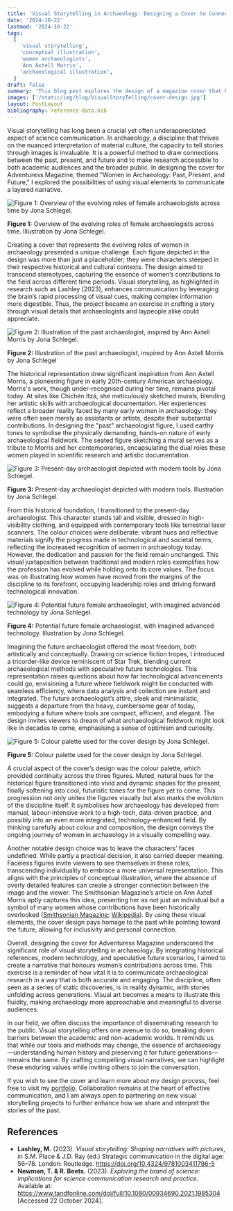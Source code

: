 ```yaml
---
title: 'Visual Storytelling in Archaeology: Designing a Cover to Connect Women in the Field Across Time'
date: '2024-10-22'
lastmod: '2024-10-22'
tags:
  [
    'visual storytelling',
    'conceptual illustration',
    'women archaeologists',
    'Ann Axtell Morris',
    'archaeological illustration',
  ]
draft: false
summary: 'This blog post explores the design of a magazine cover that honours the evolving roles of women in archaeology, drawing inspiration from pioneers like Ann Axtell Morris. It discusses the use of visual storytelling and conceptual illustration to create a narrative that bridges past, present, and future contributions. The design choices aim to engage viewers and reflect the dynamic nature of the field.'
images: ['/static/img/blog/VisualStoryTelling/cover-design.jpg']
layout: PostLayout
bibliography: reference-data.bib
---
```


Visual storytelling has long been a crucial yet often underappreciated aspect of science communication. In archaeology, a discipline that thrives on the nuanced interpretation of material culture, the capacity to tell stories through images is invaluable. It is a powerful method to draw connections between the past, present, and future and to make research accessible to both academic audiences and the broader public. In designing the cover for Adventuress Magazine, themed "Women in Archaeology: Past, Present, and Future," I explored the possibilities of using visual elements to communicate a layered narrative.

![Figure 1: Overview of the evolving roles of female archaeologists across time by Jona Schlegel.](/static/img/blog/VisualStoryTelling/figure1-overview-of-evolving-roles.jpg "Hand-drawn timeline diagram titled 'Female Archaeologists' showing the progression from past to future. Notes highlight questions and concepts like the evolution of tools, changing roles, and speculative ideas about future archaeological practices.")

<div className="image-caption">
  <strong>Figure 1:</strong> Overview of the evolving roles of female archaeologists across time.
  Illustration by Jona Schlegel.
</div>

Creating a cover that represents the evolving roles of women in archaeology presented a unique challenge. Each figure depicted in the design was more than just a placeholder; they were characters steeped in their respective historical and cultural contexts. The design aimed to transcend stereotypes, capturing the essence of women’s contributions to the field across different time periods. Visual storytelling, as highlighted in research such as Lashley (2023), enhances communication by leveraging the brain’s rapid processing of visual cues, making complex information more digestible. Thus, the project became an exercise in crafting a story through visual details that archaeologists and laypeople alike could appreciate.

![Figure 2: Illustration of the past archaeologist, inspired by Ann Axtell Morris by Jona Schlegel.](/static/img/blog/VisualStoryTelling/figure2-past-archaeologist.jpg 'Sketch of a female archaeologist from the 1920s, inspired by Ann Axtell Morris, seated and drawing a mural with a helmet and simple gear. Annotated text provides context about Morris’s work and struggles for recognition.')

<div className="image-caption">
  <strong>Figure 2:</strong> Illustration of the past archaeologist, inspired by Ann Axtell Morris
  by Jona Schlegel
</div>

The historical representation drew significant inspiration from Ann Axtell Morris, a pioneering figure in early 20th-century American archaeology. Morris's work, though under-recognised during her time, remains pivotal today. At sites like Chichén Itzá, she meticulously sketched murals, blending her artistic skills with archaeological documentation. Her experiences reflect a broader reality faced by many early women in archaeology: they were often seen merely as assistants or artists, despite their substantial contributions. In designing the "past" archaeologist figure, I used earthy tones to symbolise the physically demanding, hands-on nature of early archaeological fieldwork. The seated figure sketching a mural serves as a tribute to Morris and her contemporaries, encapsulating the dual roles these women played in scientific research and artistic documentation.

![Figure 3: Present-day archaeologist depicted with modern tools by Jona Schlegel.](/static/img/blog/VisualStoryTelling/figure3-present-archaeologist.jpg 'Illustration of a modern female archaeologist wearing high-visibility work attire. She stands next to a terrestrial laser scanner, prepared for digital documentation. Notes describe the technological equipment and practical fieldwork clothing.')

<div className="image-caption">
  <strong>Figure 3:</strong> Present-day archaeologist depicted with modern tools. Illustration by
  Jona Schlegel.
</div>

From this historical foundation, I transitioned to the present-day archaeologist. This character stands tall and visible, dressed in high-visibility clothing, and equipped with contemporary tools like terrestrial laser scanners. The colour choices were deliberate: vibrant hues and reflective materials signify the progress made in technological and societal terms, reflecting the increased recognition of women in archaeology today. However, the dedication and passion for the field remain unchanged. This visual juxtaposition between traditional and modern roles exemplifies how the profession has evolved while holding onto its core values. The focus was on illustrating how women have moved from the margins of the discipline to its forefront, occupying leadership roles and driving forward technological innovation.

![Figure 4: Potential future female archaeologist, with imagined advanced technology by Jona Schlegel.](/static/img/blog/VisualStoryTelling/figure4-future-archaeologist.jpg 'Concept drawing of a future female archaeologist with a sci-fi-inspired uniform and a small, hand-held device resembling a tricorder. Annotations reference influences from Star Trek and discuss the compact, efficient tools of future fieldwork.')

<div className="image-caption">
  <strong>Figure 4:</strong> Potential future female archaeologist, with imagined advanced
  technology. Illustration by Jona Schlegel.
</div>

Imagining the future archaeologist offered the most freedom, both artistically and conceptually. Drawing on science fiction tropes, I introduced a tricorder-like device reminiscent of Star Trek, blending current archaeological methods with speculative future technologies. This representation raises questions about how far technological advancements could go, envisioning a future where fieldwork might be conducted with seamless efficiency, where data analysis and collection are instant and integrated. The future archaeologist’s attire, sleek and minimalistic, suggests a departure from the heavy, cumbersome gear of today, embodying a future where tools are compact, efficient, and elegant. The design invites viewers to dream of what archaeological fieldwork might look like in decades to come, emphasising a sense of optimism and curiosity.

![Figure 5: Colour palette used for the cover design by Jona Schlegel.](/static/img/blog/VisualStoryTelling/figure5-color-palette.jpg 'Horizontal display of colour swatches used for the cover design, showing earthy tones for the past archaeologist, bright and reflective colours for the present, and sleek, cool shades for the future archaeologist.')

<div className="image-caption">
  <strong>Figure 5:</strong> Colour palette used for the cover design by Jona Schlegel.
</div>

A crucial aspect of the cover’s design was the colour palette, which provided continuity across the three figures. Muted, natural hues for the historical figure transitioned into vivid and dynamic shades for the present, finally softening into cool, futuristic tones for the figure yet to come. This progression not only unites the figures visually but also marks the evolution of the discipline itself. It symbolises how archaeology has developed from manual, labour-intensive work to a high-tech, data-driven practice, and possibly into an even more integrated, technology-enhanced field. By thinking carefully about colour and composition, the design conveys the ongoing journey of women in archaeology in a visually compelling way.

Another notable design choice was to leave the characters’ faces undefined. While partly a practical decision, it also carried deeper meaning. Faceless figures invite viewers to see themselves in these roles, transcending individuality to embrace a more universal representation. This aligns with the principles of conceptual illustration, where the absence of overly detailed features can create a stronger connection between the image and the viewer. The Smithsonian Magazine’s article on Ann Axtell Morris aptly captures this idea, presenting her as not just an individual but a symbol of many women whose contributions have been historically overlooked ([Smithsonian Magazine](https://www.smithsonianmag.com/arts-culture/land-ancient-ones-ann-axtell-morris-cinematic-treatment-180978344/); [Wikipedia](https://en.wikipedia.org/wiki/Ann_Axtell_Morris)). By using these visual elements, the cover design pays homage to the past while pointing toward the future, allowing for inclusivity and personal connection.

Overall, designing the cover for Adventuress Magazine underscored the significant role of visual storytelling in archaeology. By integrating historical references, modern technology, and speculative future scenarios, I aimed to create a narrative that honours women’s contributions across time. This exercise is a reminder of how vital it is to communicate archaeological research in a way that is both accurate and engaging. The discipline, often seen as a series of static discoveries, is in reality dynamic, with stories unfolding across generations. Visual art becomes a means to illustrate this fluidity, making archaeology more approachable and meaningful to diverse audiences.

In our field, we often discuss the importance of disseminating research to the public. Visual storytelling offers one avenue to do so, breaking down barriers between the academic and non-academic worlds. It reminds us that while our tools and methods may change, the essence of archaeology—understanding human history and preserving it for future generations—remains the same. By crafting compelling visual narratives, we can highlight these enduring values while inviting others to join the conversation.

If you wish to see the cover and learn more about my design process, feel free to visit my [portfolio](https://jonaschlegel.com/). Collaboration remains at the heart of effective communication, and I am always open to partnering on new visual storytelling projects to further enhance how we share and interpret the stories of the past.

## References

- **Lashley, M.** (2023). _Visual storytelling: Shaping narratives with pictures_, in S.M. Place & J.D. Ray (ed.) Strategic communication in the digital age: 56–78. London: Routledge. https://doi.org/10.4324/9781003411796-5
- **Newman, T. & R. Beets.** (2023). _Exploring the brand of science: implications for science communication research and practice._ Available at: https://www.tandfonline.com/doi/full/10.1080/00934690.2021.1985304 [Accessed 22 October 2024].
